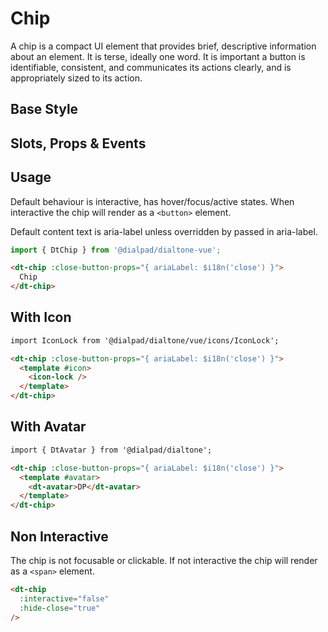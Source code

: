 
# Chip

<Subtitle>
  A chip is a compact UI element that provides brief, descriptive information about an element.
  It is terse, ideally one word.
  It is important a button is identifiable, consistent, and communicates its actions clearly,
  and is appropriately sized to its action.
</Subtitle>

## Base Style

<Canvas>
  <Story id="components-chip--default" />
</Canvas>

## Slots, Props & Events

<ArgsTable story={PRIMARY_STORY} />

## Usage

Default behaviour is interactive, has hover/focus/active states. When interactive the chip will render as a `<button>`
element.

Default content text is aria-label unless overridden by passed in aria-label.

```js
import { DtChip } from '@dialpad/dialtone-vue';
```

```html
<dt-chip :close-button-props="{ ariaLabel: $i18n('close') }">
  Chip
</dt-chip>
```

## With Icon

<Canvas>
  <Story id="components-chip--with-icon" />
</Canvas>

```html
import IconLock from '@dialpad/dialtone/vue/icons/IconLock';

<dt-chip :close-button-props="{ ariaLabel: $i18n('close') }">
  <template #icon>
    <icon-lock />
  </template>
</dt-chip>
```

## With Avatar

<Canvas>
  <Story id="components-chip--with-avatar" />
</Canvas>

```html
import { DtAvatar } from '@dialpad/dialtone';

<dt-chip :close-button-props="{ ariaLabel: $i18n('close') }">
  <template #avatar>
    <dt-avatar>DP</dt-avatar>
  </template>
</dt-chip>
```

## Non Interactive

The chip is not focusable or clickable. If not interactive the chip will render as a `<span>` element.

<Canvas>
  <Story id="components-chip--non-interactive" />
</Canvas>

```html
<dt-chip
  :interactive="false"
  :hide-close="true"
/>
```
